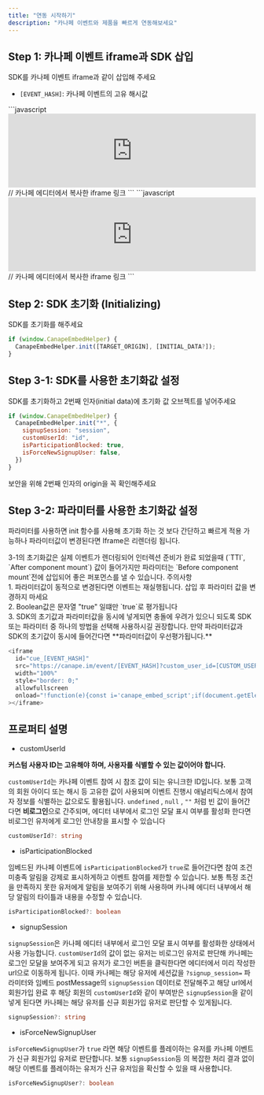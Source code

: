 ```yaml
---
title: "연동 시작하기"
description: "카나페 이벤트와 제품을 빠르게 연동해보세요"
---
```


## Step 1: 카나페 이벤트 iframe과 SDK 삽입

SDK를 카나페 이벤트 iframe과 같이 삽입해 주세요

- `[EVENT_HASH]`: 카나페 이벤트의 고유 해시값

<AccordionGroup>
  <Accordion icon="rectangle-terminal" title="최신 버전 삽입">
    ```javascript
    <iframe
      id="cue_[EVENT_HASH]"
      src="https://canape.im/event/[EVENT_HASH]"
      width="100%"
      style="border: 0;"
      allowfullscreen
      onload="!function(e){const i='canape_embed_script';if(document.getElementById(i)){return;}let c=e.createElement('script');c.id=i;c.src='https://cdn.canape.im/_static/js/canape-url-embed.js?event_id=[EVENT_HASH]';e.head.append(c)}(document);"
    ></iframe> // 카나페 에디터에서 복사한 iframe 링크
    <script
      async
      src="https://cdn.canape.im/_static/js/canape-embed-helper/@latest/canape-embed-helper.js?event_id=[EVENT_HASH]"
    ></script>
    ```
  </Accordion>
  <Accordion icon="rectangle-terminal" title="특정 버전 삽입">
    ```javascript
    <iframe
      id="cue_[EVENT_HASH]"
      src="https://canape.im/event/[EVENT_HASH]"
      width="100%"
      style="border: 0;"
      allowfullscreen
      onload="!function(e){const i='canape_embed_script';if(document.getElementById(i)){return;}let c=e.createElement('script');c.id=i;c.src='https://cdn.canape.im/_static/js/canape-url-embed.js?event_id=[EVENT_HASH]';e.head.append(c)}(document);"
    ></iframe> // 카나페 에디터에서 복사한 iframe 링크
    <script
      async
      src="https://cdn.canape.im/_static/js/canape-embed-helper/@latest/canape-embed-helper.js?event_id=[EVENT_HASH]"
    ></script>
    ```
  </Accordion>
</AccordionGroup>

## Step 2: SDK 초기화 (Initializing)

SDK를 초기화를 해주세요

```javascript
if (window.CanapeEmbedHelper) {
  CanapeEmbedHelper.init([TARGET_ORIGIN], [INITIAL_DATA?]);
}
```

## Step 3-1: SDK를 사용한 초기화값 설정

SDK를 초기화하고 2번째 인자(initial data)에 초기화 값 오브젝트를 넣어주세요

```javascript
if (window.CanapeEmbedHelper) {
  CanapeEmbedHelper.init("*", {
    signupSession: "session",
    customUserId: "id",
    isParticipationBlocked: true,
    isForceNewSignupUser: false,
  })
}
```

<Info>보안을 위해 2번째 인자의 origin을 꼭 확인해주세요</Info>

## Step 3-2: 파라미터를 사용한 초기화값 설정

파라미터를 사용하면 init 함수를 사용해 초기화 하는 것 보다 간단하고 빠르게 적용 가능하나
파라미터값이 변경된다면 Iframe은 리렌더링 됩니다.

<Tip>
  3-1의 초기화값은 실제 이벤트가 렌더링되어 인터렉션 준비가 완료 되었을때 (`TTI`, `After component mount`) 값이
  들어가지만 파라미터는 `Before component mount`전에 삽입되어 좋은 퍼포먼스를 낼 수 있습니다.
</Tip>
<Info>
  주의사항
  <br /> 1. 파라미터값이 동적으로 변경된다면 이벤트는 재실행됩니다. 삽입 후 파라미터 값을 변경하지 마세요
  <br /> 2. Boolean값은 문자열 "true" 일떄만 `true`로 평가됩니다
  <br /> 3. SDK의 초기값과 파라미터값을 동시에 넣게되면 충돌에 우려가 있으니 되도록 SDK 또는 파라미터 중 하나의 방법을 선택해
  사용하시길 권장합니다. 만약 파라미터값과 SDK의 초기값이 동시에 들어간다면 **파라미터값이 우선평가됩니다.**
</Info>

```javascript
<iframe
  id="cue_[EVENT_HASH]"
  src="https://canape.im/event/[EVENT_HASH]?custom_user_id=[CUSTOM_USER_ID]&is_participation_blocked=true&signup_session=[SIGNUP_SESSION]&is_force_new_signup_user=true"
  width="100%"
  style="border: 0;"
  allowfullscreen
  onload="!function(e){const i='canape_embed_script';if(document.getElementById(i)){return;}let c=e.createElement('script');c.id=i;c.src='https://cdn.canape.im/_static/js/canape-url-embed.js?event_id=[EVENT_HASH]';e.head.append(c)}(document);"
></iframe>
```

## 프로퍼티 설명

- customUserId

<Info>**커스텀 사용자 ID는 고유해야 하며, 사용자를 식별할 수 있는 값이어야 합니다.**</Info>

`customUserId`는 카나페 이벤트 참여 시 참조 값이 되는 유니크한 ID입니다. 보통 고객의 회원 아이디 또는 해시 등 고유한 값이 사용되며
이벤트 진행시 애널리틱스에서 참여자 정보를 식별하는 값으로도 활용됩니다.
`undefined` , `null` , `""` 처럼 빈 값이 들어간다면 <b>비로그인</b>으로 간주되며, 에디터 내부에서 로그인 모달 표시 여부를
활성화 한다면 비로그인 유저에게 로그인 안내창을 표시할 수 있습니다

```typescript
customUserId?: string
```

- isParticipationBlocked

임베드된 카나페 이벤트에 `isParticipationBlocked`가 `true`로 들어간다면 참여 조건 미충족 알림을 강제로 표시하게하고
이벤트 참여를 제한할 수 있습니다. 보통 특정 조건을 만족하지 못한 유저에게 알림을 보여주기 위해 사용하며
카나페 에디터 내부에서 해당 알림의 타이틀과 내용을 수정할 수 있습니다.

```typescript
isParticipationBlocked?: boolean
```

- signupSession

`signupSession`은 카나페 에디터 내부에서 로그인 모달 표시 여부를 활성화한 상태에서 사용 가능합니다.
`customUserId`의 값이 없는 유저는 비로그인 유저로 판단해 카나페는 로그인 모달을 보여주게 되고 유저가 로그인 버튼을 클릭한다면 에디터에서 미리 작성한 url으로
이동하게 됩니다. 이때 카나페는 해당 유저에 세션값을 `?signup_session=` 파라미터와 임베드 postMessage의 `signupSession` 데이터로 전달해주고 해당 url에서
회원가입 완료 후 해당 회원의 `customUserId`와 같이 부여받은 `signupSession`을 같이 넣게 된다면 카나페는 해당 유저를 신규 회원가입 유저로 판단할 수 있게됩니다.

```typescript
signupSession?: string
```

- isForceNewSignupUser

`isForceNewSignupUser`가 `true` 라면 해당 이벤트를 플레이하는 유저를 카나페 이벤트가 신규 회원가입 유저로 판단합니다.
보통 `signupSession`등 의 복잡한 처리 결과 없이 해당 이벤트를 플레이하는 유저가 신규 유저임을 확신할 수 있을 때 사용합니다.

```typescript
isForceNewSignupUser?: boolean
```
